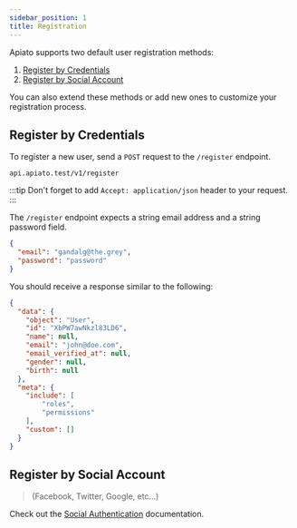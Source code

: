 ```yaml
---
sidebar_position: 1
title: Registration
---
```


Apiato supports two default user registration methods:

1. [Register by Credentials](#register-by-credentials)
2. [Register by Social Account](#register-by-social-account)

You can also extend these methods or add new ones to customize your registration process.

## Register by Credentials

To register a new user, send a `POST` request to the `/register` endpoint.

```
api.apiato.test/v1/register
```

:::tip
Don't forget to add `Accept: application/json` header to your request.
:::

The `/register` endpoint expects a string email address and a string password field.

```json
{
  "email": "gandalg@the.grey",
  "password": "password"
}
```

You should receive a response similar to the following:

```json
{
  "data": {
    "object": "User",
    "id": "XbPW7awNkzl83LD6",
    "name": null,
    "email": "john@doe.com",
    "email_verified_at": null,
    "gender": null,
    "birth": null
  },
  "meta": {
    "include": [
        "roles",
        "permissions"
    ],
    "custom": []
  }
}
```

## Register by Social Account

> (Facebook, Twitter, Google, etc...)

Check out the [Social Authentication](../pacakges/social-authentication.md) documentation.

